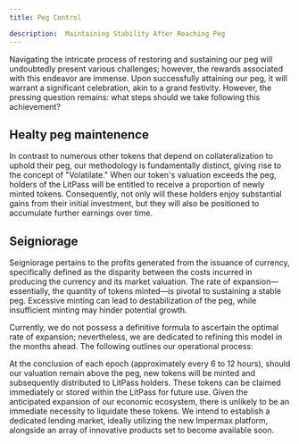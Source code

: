 ```yaml
---
title: Peg Control

description:  Maintaining Stability After Reaching Peg
---
```


Navigating the intricate process of restoring and sustaining our peg will undoubtedly present various challenges; however, the rewards associated with this endeavor are immense. Upon successfully attaining our peg, it will warrant a significant celebration, akin to a grand festivity. However, the pressing question remains: what steps should we take following this achievement?
## Healty peg maintenence
In contrast to numerous other tokens that depend on collateralization to uphold their peg, our methodology is fundamentally distinct, giving rise to the concept of "Volatilate." When our token's valuation exceeds the peg, holders of the LitPass will be entitled to receive a proportion of newly minted tokens. Consequently, not only will these holders enjoy substantial gains from their initial investment, but they will also be positioned to accumulate further earnings over time.

## Seigniorage
Seigniorage pertains to the profits generated from the issuance of currency, specifically defined as the disparity between the costs incurred in producing the currency and its market valuation. The rate of expansion—essentially, the quantity of tokens minted—is pivotal to sustaining a stable peg. Excessive minting can lead to destabilization of the peg, while insufficient minting may hinder potential growth.


Currently, we do not possess a definitive formula to ascertain the optimal rate of expansion; nevertheless, we are dedicated to refining this model in the months ahead. The following outlines our operational process:

At the conclusion of each epoch (approximately every 6 to 12 hours), should our valuation remain above the peg, new tokens will be minted and subsequently distributed to LitPass holders. These tokens can be claimed immediately or stored within the LitPass for future use. Given the anticipated expansion of our economic ecosystem, there is unlikely to be an immediate necessity to liquidate these tokens. We intend to establish a dedicated lending market, ideally utilizing the new Impermax platform, alongside an array of innovative products set to become available soon.





